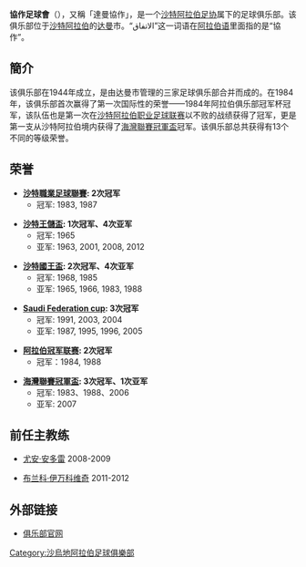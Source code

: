 {{noteTA
|G1=足球
|G2=沙特职业足球联赛
|T=zh-hant:協作足球俱樂部 (達曼); zh-hans:协作足球俱乐部 (达曼); zh-hk:協作足球會 (達曼);
|1=zh-hant:達曼協作; zh-hans:达曼协作;
|2=zh-hans:多沙利·阿布杜拉基兹; zh-hk:杜沙利·阿布杜拉斯;
|3=zh-hans:尤安·安多雷; zh-hk:祖安·安多里;
|4=zh-hans:布兰科·伊万科维奇; zh-hk:布蘭歌·伊萬高域;
}}
{{Infobox football club
| clubname   = 協作<br>الاتفاق
| image      = [[Image:Ettifaq.png|180px]]
| fullname   = 達曼協作足球俱乐部<br>نادي الاتفاق السعودي
| nickname   = [[達哈拉沙漠|達哈拉沙漠]]骑士<br> 突击队
| founded    = 1944年
| ground     = [[沙特阿拉伯|沙特阿拉伯]][[达曼_(沙特阿拉伯)|达曼]] <br /> [[法赫德王子体育场|法赫德王子体育场]]
| capacity   = 26,000
| chairman   = 多沙利·阿布杜拉基兹
| manager    = Miodrag Ješić
| league     = [[沙特職業足球聯賽|沙特職業足球聯賽]]
| season     = 2020–21
| position   = 沙特職，第 5 位
| pattern_la1 = _redshoulders
| pattern_b1  = 
| pattern_ra1 = _redshoulders
| pattern_sh1 = _red stripes
| pattern_so1 = _band_red
| leftarm1    = 177245
| body1       = 177245
| rightarm1   = 177245
| shorts1     = 177245
| socks1      = FF0000
| pattern_la2 = _green_shoulders
| pattern_b2  = _Hattrick_green_0910
| pattern_ra2 = _green_shoulders
| pattern_sh2 = _greensides
| pattern_so2 = _band_red
| leftarm2    = FF0000
| body2       = FF0000
| rightarm2   = FF0000
| shorts2     = FF0000
| socks2      = 177245
| pattern_la3 =
| pattern_b3  = _Al-Ettifaq_0910_3rd
| pattern_ra3 =
| pattern_sh3 = _greensides
| pattern_so3 = _band_red
| leftarm3    = 177245
| body3       = 177245
| rightarm3   = 177245
| shorts3     = FFFFFF
| socks3      = FFFFFF
}}

'''協作足球會'''（{{lang-ar|الاتفاق}}），又稱「達曼協作」，是一个[[沙特阿拉伯足球協會|沙特阿拉伯足协]]属下的足球俱乐部。该俱乐部位于[[沙特阿拉伯|沙特阿拉伯]]的[[达曼_(沙特阿拉伯)|达曼]]市。“الاتفاق”这一词语在[[阿拉伯语|阿拉伯语]]里面指的是“協作”。

==簡介==
该俱乐部在1944年成立，是由达曼市管理的三家足球俱乐部合并而成的。在1984年，该俱乐部首次赢得了第一次国际性的荣誉——1984年阿拉伯俱乐部冠军杯冠军，该队伍也是第一次在[[沙特阿拉伯职业足球联赛|沙特阿拉伯职业足球联赛]]以不败的战绩获得了冠军，更是第一支从沙特阿拉伯境内获得了[[海灣聯賽冠軍盃|海灣聯賽冠軍盃]]冠军。该俱乐部总共获得有13个不同的等级荣誉。

== 荣誉 ==
*'''[[沙特職業足球聯賽|沙特職業足球聯賽]]: 2次冠军'''
**冠军: 1983, 1987

*'''[[沙特王儲盃|沙特王儲盃]]: 1次冠军、4次亚军'''
**冠军: 1965
**亚军:  1963, 2001, 2008, 2012

*'''[[沙特國王盃|沙特國王盃]]: 2次冠军、4次亚军'''
**冠军: 1968, 1985
**亚军: 1965, 1966, 1983, 1988

*'''[[Saudi_Federation_cup|Saudi Federation cup]]: 3次冠军'''
**冠军: 1991, 2003, 2004
**亚军: 1987, 1995, 1996, 2005

*'''[[阿拉伯冠军联赛|阿拉伯冠军联赛]]: 2次冠军'''
**冠军：1984, 1988

*'''[[海灣聯賽冠軍盃|海灣聯賽冠軍盃]]: 3次冠军、1次亚军'''
**冠军: 1983、1988、2006
**亚军: 2007

==前任主教练==
* {{Flagicon|ROM}} [[尤安·安多雷|尤安·安多雷]] 2008-2009
* {{Flagicon|CRO}} [[布兰科·伊万科维奇|布兰科·伊万科维奇]] 2011-2012

==外部链接==
*[http://www.ettifaq.com 俱乐部官网] {{Wayback|url=http://www.ettifaq.com/ |date=20140311182147 }}

[[Category:沙烏地阿拉伯足球俱樂部|Category:沙烏地阿拉伯足球俱樂部]]